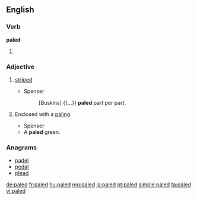 ==English==

===Verb===
'''paled'''

# {{past of|pale}}

===Adjective===
{{en-adj}}

# {{obsolete}} [[striped]]
#* Spenser
#*: [Buskins] {{...}} '''paled''' part per part.
# {{obsolete}} Enclosed with a [[paling]].
#* Spenser
#* A '''paled''' green.

===Anagrams===
* [[padel#English|padel]]
* [[pedal#English|pedal]]
* [[plead#English|plead]]

[[de:paled]]
[[fr:paled]]
[[hu:paled]]
[[mg:paled]]
[[ja:paled]]
[[pt:paled]]
[[simple:paled]]
[[ta:paled]]
[[vi:paled]]